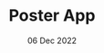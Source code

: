 ---
title: Poster App
description: Lorem ipsum dolor sit, amet consectetur adipisicing elit. Necessitatibus ratione quos architecto impedit totam. Porro natus eaque unde. Ducimus, nesciunt?
coverPath: /images/content/poster.png
date: '06 Dec 2022'
category: Web App
repo: https://github.com/seymenklc/poster-app
previewURL: https://poster-graphql-app.netlify.app/
tags:
  - React
  - GraphQL
  - MongoDB
  - Express
---